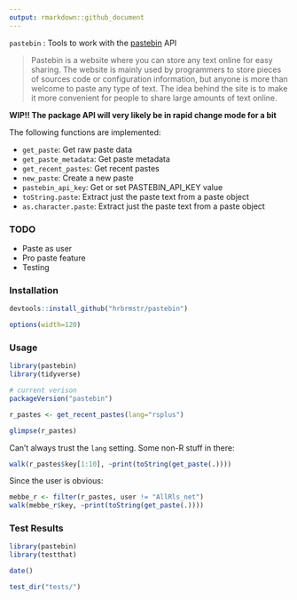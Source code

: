 ```yaml
---
output: rmarkdown::github_document
---
```


`pastebin` : Tools to work with the [pastebin](http://pastebin.com/) API

>Pastebin is a website where you can store any text online for easy sharing. The website is mainly used by programmers to store pieces of sources code or configuration information, but anyone is more than welcome to paste any type of text. The idea behind the site is to make it more convenient for people to share large amounts of text online.

**WIP!! The package API will very likely be in rapid change mode for a bit**

The following functions are implemented:

- `get_paste`:	Get raw paste data
- `get_paste_metadata`:	Get paste metadata
- `get_recent_pastes`:	Get recent pastes
- `new_paste`:	Create a new paste
- `pastebin_api_key`:	Get or set PASTEBIN_API_KEY value
- `toString.paste`:	Extract just the paste text from a paste object
- `as.character.paste`:	Extract just the paste text from a paste object

### TODO

- Paste as user
- Pro paste feature
- Testing

### Installation

```r
devtools::install_github("hrbrmstr/pastebin")
```

```r
options(width=120)
```

### Usage

```r
library(pastebin)
library(tidyverse)

# current verison
packageVersion("pastebin")

r_pastes <- get_recent_pastes(lang="rsplus")

glimpse(r_pastes)
```

Can't always trust the `lang` setting. Some non-R stuff in there:

```r
walk(r_pastes$key[1:10], ~print(toString(get_paste(.))))
```

Since the user is obvious:

```r
mebbe_r <- filter(r_pastes, user != "AllRls_net")
walk(mebbe_r$key, ~print(toString(get_paste(.))))
```

### Test Results

```r
library(pastebin)
library(testthat)

date()

test_dir("tests/")
```

